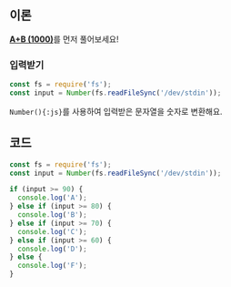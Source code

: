 ## 이론

[**A+B (1000)**](1000?language=js)를 먼저 풀어보세요!

### 입력받기

```js {2}
const fs = require('fs');
const input = Number(fs.readFileSync('/dev/stdin'));
```

`Number(){:js}`를 사용하여 입력받은 문자열을 숫자로 변환해요.

## 코드

```js
const fs = require('fs');
const input = Number(fs.readFileSync('/dev/stdin'));

if (input >= 90) {
  console.log('A');
} else if (input >= 80) {
  console.log('B');
} else if (input >= 70) {
  console.log('C');
} else if (input >= 60) {
  console.log('D');
} else {
  console.log('F');
}
```
